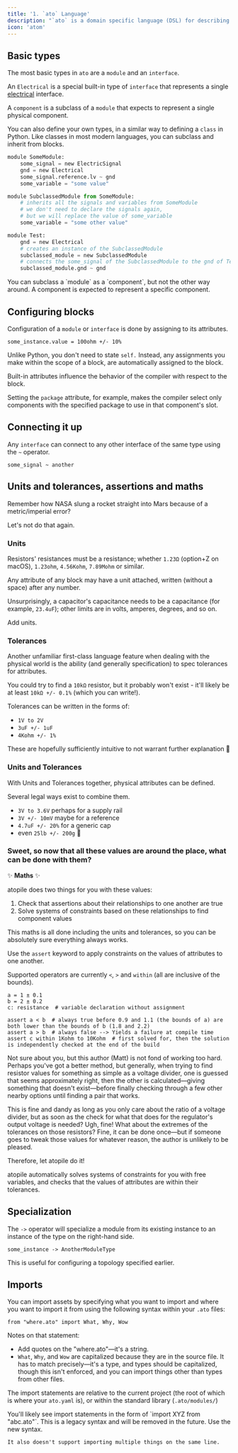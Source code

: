 ```yaml
---
title: '1. `ato` Language'
description: "`ato` is a domain specific language (DSL) for describing electronic circuit boards. It's heavily inspired by, and attempts to follow the syntax of Python 🐍 for consistency and familiarity."
icon: 'atom'
---
```



## Basic types

The most basic types in `ato` are a `module` and an `interface`.

An `Electrical` is a special built-in type of `interface` that represents a single [electrical](https://github.com/atopile/atopile/blob/main/src/faebryk/library/Electrical.py#L7) interface.

A `component` is a subclass of a `module` that expects to represent a single physical component.

You can also define your own types, in a similar way to defining a `class` in Python.
Like classes in most modern languages, you can subclass and inherit from blocks.

```python
module SomeModule:
    some_signal = new ElectricSignal
    gnd = new Electrical
    some_signal.reference.lv ~ gnd
    some_variable = "some value"

module SubclassedModule from SomeModule:
    # inherits all the signals and variables from SomeModule
    # we don't need to declare the signals again,
    # but we will replace the value of some_variable
    some_variable = "some other value"

module Test:
    gnd = new Electrical
    # creates an instance of the SubclassedModule
    subclassed_module = new SubclassedModule
    # connects the some_signal of the SubclassedModule to the gnd of Test
    subclassed_module.gnd ~ gnd
```

<Note>
    You can subclass a `module` as a `component`, but not the other way around. A component is expected to represent a specific component.
</Note>

## Configuring blocks

Configuration of a `module` or `interface` is done by assigning to its attributes.

```ato
some_instance.value = 100ohm +/- 10%
```

Unlike Python, you don't need to state `self.` Instead, any assignments you make within the scope of a block, are automatically assigned to the block.

Built-in attributes influence the behavior of the compiler with respect to the block.

Setting the `package` attribute, for example, makes the compiler select only components with the specified package to use in that component's slot.

## Connecting it up

Any `interface` can connect to any other interface of the same type using the `~` operator.

```ato
some_signal ~ another
```

## Units and tolerances, assertions and maths

Remember how NASA slung a rocket straight into Mars because of a metric/imperial error?

Let's not do that again.

### Units

Resistors' resistances must be a resistance; whether `1.23Ω` (option+Z on macOS), `1.23ohm`, `4.56Kohm`, `7.89Mohm` or similar.

Any attribute of any block may have a unit attached, written (without a space) after any number.

Unsurprisingly, a capacitor's capacitance needs to be a capacitance (for example, `23.4uF`); other limits are in volts, amperes, degrees, and so on.

Add units.

### Tolerances

Another unfamiliar first-class language feature when dealing with the physical world is the ability (and generally specification)
to spec tolerances for attributes.

You could try to find a `10kΩ` resistor, but it probably won't exist - it'll likely be at least `10kΩ +/- 0.1%` (which you can write!).

Tolerances can be written in the forms of:
- `1V to 2V`
- `3uF +/- 1uF`
- `4Kohm +/- 1%`

These are hopefully sufficiently intuitive to not warrant further explanation 🤞


### Units and Tolerances

With Units and Tolerances together, physical attributes can be defined.

Several legal ways exist to combine them.

- `3V to 3.6V` perhaps for a supply rail
- `3V +/- 10mV` maybe for a reference
- `4.7uF +/- 20%` for a generic cap
- even `25lb +/- 200g` 🤣


### Sweet, so now that all these values are around the place, what can be done with them?

✨ **Maths** ✨

atopile does two things for you with these values:
1. Check that assertions about their relationships to one another are true
2. Solve systems of constraints based on these relationships to find component values

This maths is all done including the units and tolerances, so you can be absolutely sure everything always works.

Use the `assert` keyword to apply constraints on the values of attributes to one another.

Supported operators are currently `<`, `>` and `within` (all are inclusive of the bounds).

```atopile
a = 1 ± 0.1
b = 2 ± 0.2
c: resistance  # variable declaration without assignment

assert a < b  # always true before 0.9 and 1.1 (the bounds of a) are both lower than the bounds of b (1.8 and 2.2)
assert a > b  # always false --> Yields a failure at compile time
assert c within 1Kohm to 10Kohm  # first solved for, then the solution is independently checked at the end of the build
```

Not sure about you, but this author (Matt) is not fond of working too hard.
Perhaps you've got a better method, but generally, when trying to find resistor values for something as simple as a voltage divider, one is guessed that seems approximately right, then the other is calculated—giving something that doesn't exist—before finally checking through a few other nearby options until finding a pair that works.

This is fine and dandy as long as you only care about the ratio of a voltage divider, but as soon as the check for what that does for the regulator's output voltage is needed? Ugh, fine! What about the extremes of the tolerances on those resistors? Fine, it can be done once—but if someone goes to tweak those values for whatever reason, the author is unlikely to be pleased.

Therefore, let atopile do it!

atopile automatically solves systems of constraints for you with free variables, and checks that the values of attributes are within their tolerances.

## Specialization

The `->` operator will specialize a module from its existing instance to an instance of the type on the right-hand side.

```ato
some_instance -> AnotherModuleType
```

This is useful for configuring a topology specified earlier.

## Imports

You can import assets by specifying what you want to import and where you want to import it from using the following syntax within your `.ato` files:

`from "where.ato" import What, Why, Wow`

Notes on that statement:
- Add quotes on the "where.ato"—it's a string.
- `What`, `Why`, and `Wow` are capitalized because they are in the source file. It has to match precisely—it's a type, and types should be capitalized, though this isn't enforced, and you can import things other than types from other files.

The import statements are relative to the current project (the root of which is where your `ato.yaml` is), or within the standard library (`.ato/modules/`)

<Warning>
    You'll likely see import statements in the form of `import XYZ from "abc.ato"`. This is a legacy syntax and will be removed in the future. Use the new syntax.

    It also doesn't support importing multiple things on the same line.
</Warning>
